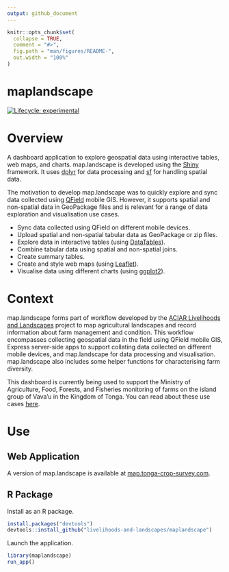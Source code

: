 ```yaml
---
output: github_document
---
```


<!-- README.md is generated from README.Rmd. Please edit that file -->

```r
knitr::opts_chunk$set(
  collapse = TRUE,
  comment = "#>",
  fig.path = "man/figures/README-",
  out.width = "100%"
)
```

# maplandscape

<!-- badges: start -->
[![Lifecycle: experimental](https://img.shields.io/badge/lifecycle-experimental-orange.svg)](https://www.tidyverse.org/lifecycle/#experimental)
<!-- badges: end -->

# Overview

A dashboard application to explore geospatial data using interactive tables, web maps, and charts. map.landscape is developed using the <a href="https://shiny.rstudio.com" target="_blank">Shiny</a> framework. It uses <a href="https://dplyr.tidyverse.org" target="_blank">dplyr</a> for data processing and <a href="https://r-spatial.github.io/sf/" target="_blank">sf</a> for handling spatial data. 

The motivation to develop map.landscape was to quickly explore and sync data collected using <a href="https://qfield.org" target="_blank">QField</a> mobile GIS. However, it supports spatial and non-spatial data in GeoPackage files and is relevant for a range of data exploration and visualisation use cases. 

* Sync data collected using QField on different mobile devices.
* Upload spatial and non-spatial tabular data as GeoPackage or zip files.
* Explore data in interactive tables (using <a href="https://rstudio.github.io/DT/" target="_blank">DataTables</a>).
* Combine tabular data using spatial and non-spatial joins.
* Create summary tables.
* Create and style web maps (using <a href="https://rstudio.github.io/leaflet/" target="_blank">Leaflet</a>).
* Visualise data using different charts (using <a href="https://ggplot2.tidyverse.org" target="_blank">ggplot2</a>).

# Context

map.landscape forms part of workflow developed by the <a href="https://livelihoods-and-landscapes.com" target="_blank">ACIAR Livelihoods and Landscapes</a> project to map agricultural landscapes and record information about farm management and condition. This workflow encompasses collecting geospatial data in the field using QField mobile GIS, Express server-side apps to support collating data collected on different mobile devices, and map.landscape for data processing and visualisation. map.landscape also includes some helper functions for characterising farm diversity. 

This dashboard is currently being used to support the Ministry of Agriculture, Food, Forests, and Fisheries monitoring of farms on the island group of Vava'u in the Kingdom of Tonga. You can read about these use cases <a href="https://livelihoods-and-landscapes.com/use-case.html" target="_blank">here</a>. 

# Use 

## Web Application

A version of map.landscape is available at <a href="https://livelihoods-landscape.shinyapps.io/maplandscape/" target="_blank">map.tonga-crop-survey.com</a>.

## R Package

Install as an R package.
```r
install.packages("devtools")
devtools::install_github("livelihoods-and-landscapes/maplandscape")

```
Launch the application.

```r
library(maplandscape)
run_app()
```